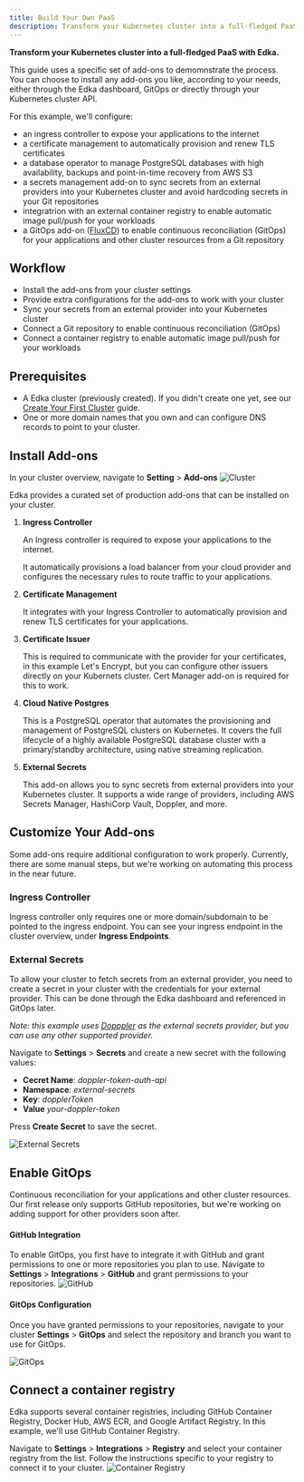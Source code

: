 ```yaml
---
title: Build Your Own PaaS
description: Transform your Kubernetes cluster into a full-fledged PaaS with Edka
---
```


**Transform your Kubernetes cluster into a full-fledged PaaS with Edka.**

This guide uses a specific set of add-ons to demomnstrate the process. You can choose to install any add-ons you like, according to your needs, either through the Edka dashboard, GitOps or directly through your Kubernetes cluster API.

For this example, we'll configure:
- an ingress controller to expose your applications to the internet
- a certificate management to automatically provision and renew TLS certificates
- a database operator to manage PostgreSQL databases with high availability, backups and point-in-time recovery from AWS S3
- a secrets management add-on to sync secrets from an external providers into your Kubernetes cluster and avoid hardcoding secrets in your Git repositories
- integratrion with an external container registry to enable automatic image pull/push for your workloads
- a GitOps add-on ([FluxCD](https://fluxcd.io)) to enable continuous reconciliation (GitOps) for your applications and other cluster resources from a Git repository

## Workflow
- Install the add-ons from your cluster settings
- Provide extra configurations for the add-ons to work with your cluster
- Sync your secrets from an external provider into your Kubernetes cluster
- Connect a Git repository to enable continuous reconciliation (GitOps)
- Connect a container registry to enable automatic image pull/push for your workloads

## Prerequisites

- A Edka cluster (previously created). If you didn't create one yet, see our [Create Your First Cluster](/get-started/create-a-cluster/) guide.
- One or more domain names that you own and can configure DNS records to point to your cluster.

## Install Add-ons
In your cluster overview, navigate to **Setting** > **Add-ons**
![Cluster](https://assets.edka.io/ek_addons.webp)

Edka provides a curated set of production add-ons that can be installed on your cluster.
<Steps>
   <ol>
      <li>
         <strong>Ingress Controller</strong>
         <p>An Ingress controller is required to expose your applications to the internet.</p>
         <p>It automatically provisions a load balancer from your cloud provider and configures the necessary rules to route traffic to your applications.</p>
      </li>
      <li>
         <strong>Certificate Management</strong>
         <p>It integrates with your Ingress Controller to automatically provision and renew TLS certificates for your applications.</p>
      </li>
      <li>
         <strong>Certificate Issuer</strong>
         <p>This is required to communicate with the provider for your certificates, in this example Let's Encrypt, but you can configure other issuers directly on your Kubernets cluster. Cert Manager add-on is required for this to work.</p>
      </li>
      <li>
         <strong>Cloud Native Postgres</strong>
         <p>This is a PostgreSQL operator that automates the provisioning and management of PostgreSQL clusters on Kubernetes. It covers the full lifecycle of a highly available PostgreSQL database cluster with a primary/standby architecture, using native streaming replication.</p>
      </li>
      <li>
         <strong>External Secrets</strong>
         <p>This add-on allows you to sync secrets from external providers into your Kubernetes cluster. It supports a wide range of providers, including AWS Secrets Manager, HashiCorp Vault, Doppler, and more.</p>
      </li>
   </ol>
</Steps>


## Customize Your Add-ons
Some add-ons require additional configuration to work properly. Currently, there are some manual steps, but we're working on automating this process in the near future.

### Ingress Controller
Ingress controller only requires one or more domain/subdomain to be pointed to the ingress endpoint. You can see your ingress endpoint in the cluster overview, under **Ingress Endpoints**.

### External Secrets
To allow your cluster to fetch secrets from an external provider, you need to create a secret in your cluster with the credentials for your external provider. This can be done through the Edka dashboard and referenced in GitOps later.

*Note: this example uses [Dopppler](https://www.doppler.com/) as the external secrets provider, but you can use any other supported provider.*

Navigate to **Settings** > **Secrets** and create a new secret with the following values:

- **Cecret Name**: *doppler-token-auth-api*
- **Namespace**: *external-secrets*
- **Key**: *dopplerToken*
- **Value** *your-doppler-token*

Press **Create Secret** to save the secret.

![External Secrets](https://assets.edka.io/ek_secret_store.webp)

## Enable GitOps
Continuous reconciliation for your applications and other cluster resources. Our first release only supports GitHub repositories, but we're working on adding support for other providers soon after.

#### GitHub Integration
To enable GitOps, you first have to integrate it with GitHub and grant permissions to one or more repositories you plan to use. Navigate to **Settings** > **Integrations** > **GitHub** and grant permissions to your repositories.
![GitHub](https://assets.edka.io/ek_github.webp)
#### GitOps Configuration
Once you have granted permissions to your repositories, navigate to your cluster **Settings** > **GitOps** and select the repository and branch you want to use for GitOps.

![GitOps](https://assets.edka.io/ek_gitops.webp)

## Connect a container registry
Edka supports several container registries, including GitHub Container Registry, Docker Hub, AWS ECR, and Google Artifact Registry. In this example, we'll use GitHub Container Registry.

Navigate to **Settings** > **Integrations** > **Registry** and select your container registry from the list. Follow the instructions specific to your registry to connect it to your cluster.
![Container Registry](https://assets.edka.io/ek_registry_mk1.webp)

